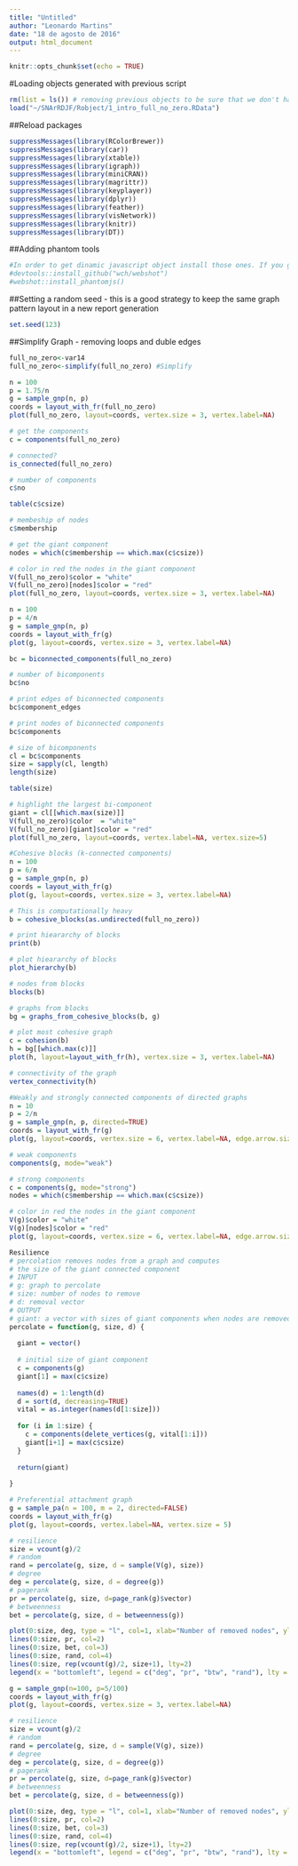 ```yaml
---
title: "Untitled"
author: "Leonardo Martins"
date: "18 de agosto de 2016"
output: html_document
---
```


```r
knitr::opts_chunk$set(echo = TRUE)
```

#Loading objects generated with previous script 
```r
rm(list = ls()) # removing previous objects to be sure that we don't have objects conflicts name
load("~/SNArRDJF/Robject/1_intro_full_no_zero.RData")
```
##Reload packages
```r
suppressMessages(library(RColorBrewer))
suppressMessages(library(car))
suppressMessages(library(xtable))
suppressMessages(library(igraph))
suppressMessages(library(miniCRAN))
suppressMessages(library(magrittr))
suppressMessages(library(keyplayer))
suppressMessages(library(dplyr))
suppressMessages(library(feather))
suppressMessages(library(visNetwork))
suppressMessages(library(knitr))
suppressMessages(library(DT))
```
##Adding phantom tools
```r
#In order to get dinamic javascript object install those ones. If you get problems installing go to Stackoverflow.com and type your error to discover what to do. In some cases the libraries need to be intalled in outside R libs.
#devtools::install_github("wch/webshot")
#webshot::install_phantomjs()
```
##Setting a random seed - this is a good strategy to keep the same graph pattern layout in a new report generation
```r
set.seed(123)
```


##Simplify Graph - removing loops and duble edges 
```r
full_no_zero<-var14
full_no_zero<-simplify(full_no_zero) #Simplify
```



```r

n = 100
p = 1.75/n
g = sample_gnp(n, p)
coords = layout_with_fr(full_no_zero)
plot(full_no_zero, layout=coords, vertex.size = 3, vertex.label=NA)
```


```r
# get the components 
c = components(full_no_zero)

# connected?
is_connected(full_no_zero)
```


```r
# number of components
c$no
```

```r
table(c$csize)
```

```r
# membeship of nodes
c$membership
```

```r
# get the giant component
nodes = which(c$membership == which.max(c$csize))

# color in red the nodes in the giant component
V(full_no_zero)$color = "white"
V(full_no_zero)[nodes]$color = "red"
plot(full_no_zero, layout=coords, vertex.size = 3, vertex.label=NA)
```

```r
n = 100
p = 4/n
g = sample_gnp(n, p)
coords = layout_with_fr(g)
plot(g, layout=coords, vertex.size = 3, vertex.label=NA)
```

```r
bc = biconnected_components(full_no_zero)

# number of bicomponents
bc$no
```

```r
# print edges of biconnected components
bc$component_edges
```

```r
# print nodes of biconnected components
bc$components
```

```r
# size of bicomponents
cl = bc$components
size = sapply(cl, length)
length(size)
```

```r
table(size) 
```

```r
# highlight the largest bi-component
giant = cl[[which.max(size)]]
V(full_no_zero)$color  = "white"
V(full_no_zero)[giant]$color = "red"
plot(full_no_zero, layout=coords, vertex.label=NA, vertex.size=5)
```

```r
#Cohesive blocks (k-connected components)
n = 100
p = 6/n
g = sample_gnp(n, p)
coords = layout_with_fr(g)
plot(g, layout=coords, vertex.size = 3, vertex.label=NA)
```

```r
# This is computationally heavy
b = cohesive_blocks(as.undirected(full_no_zero))

# print hieararchy of blocks
print(b)
```

```r
# plot hieararchy of blocks
plot_hierarchy(b) 
```

```r
# nodes from blocks
blocks(b)
```

```r
# graphs from blocks
bg = graphs_from_cohesive_blocks(b, g)

# plot most cohesive graph
c = cohesion(b)
h = bg[[which.max(c)]]
plot(h, layout=layout_with_fr(h), vertex.size = 3, vertex.label=NA)
```

```r
# connectivity of the graph
vertex_connectivity(h)
```

```r
#Weakly and strongly connected components of directed graphs
n = 10
p = 2/n
g = sample_gnp(n, p, directed=TRUE)
coords = layout_with_fr(g)
plot(g, layout=coords, vertex.size = 6, vertex.label=NA, edge.arrow.size = 0.5, edge.curved = TRUE)
```

```r
# weak components
components(g, mode="weak")
```

```r
# strong components
c = components(g, mode="strong")
nodes = which(c$membership == which.max(c$csize))

# color in red the nodes in the giant component
V(g)$color = "white"
V(g)[nodes]$color = "red"
plot(g, layout=coords, vertex.size = 6, vertex.label=NA, edge.arrow.size = 0.5, edge.curved = TRUE)
```

```r
Resilience
# percolation removes nodes from a graph and computes 
# the size of the giant connected component
# INPUT
# g: graph to percolate
# size: number of nodes to remove 
# d: removal vector
# OUTPUT
# giant: a vector with sizes of giant components when nodes are removed
percolate = function(g, size, d) {
  
  giant = vector()
  
  # initial size of giant component
  c = components(g)
  giant[1] = max(c$csize)
  
  names(d) = 1:length(d)
  d = sort(d, decreasing=TRUE)
  vital = as.integer(names(d[1:size]))
  
  for (i in 1:size) {
    c = components(delete_vertices(g, vital[1:i]))
    giant[i+1] = max(c$csize)
  }
  
  return(giant)
  
}

# Preferential attachment graph
g = sample_pa(n = 100, m = 2, directed=FALSE)
coords = layout_with_fr(g)
plot(g, layout=coords, vertex.label=NA, vertex.size = 5)
```

```r
# resilience
size = vcount(g)/2
# random
rand = percolate(g, size, d = sample(V(g), size))    
# degree
deg = percolate(g, size, d = degree(g))    
# pagerank
pr = percolate(g, size, d=page_rank(g)$vector)    
# betweenness
bet = percolate(g, size, d = betweenness(g))    

plot(0:size, deg, type = "l", col=1, xlab="Number of removed nodes", ylab="Size of giant component")
lines(0:size, pr, col=2)
lines(0:size, bet, col=3)
lines(0:size, rand, col=4)
lines(0:size, rep(vcount(g)/2, size+1), lty=2)
legend(x = "bottomleft", legend = c("deg", "pr", "btw", "rand"), lty = 1, col = 1:4)
```

```r
g = sample_gnp(n=100, p=5/100)
coords = layout_with_fr(g)
plot(g, layout=coords, vertex.size = 3, vertex.label=NA)
```

```r
# resilience
size = vcount(g)/2
# random
rand = percolate(g, size, d = sample(V(g), size))    
# degree
deg = percolate(g, size, d = degree(g))    
# pagerank
pr = percolate(g, size, d=page_rank(g)$vector)    
# betweenness
bet = percolate(g, size, d = betweenness(g))    

plot(0:size, deg, type = "l", col=1, xlab="Number of removed nodes", ylab="Size of giant component")
lines(0:size, pr, col=2)
lines(0:size, bet, col=3)
lines(0:size, rand, col=4)
lines(0:size, rep(vcount(g)/2, size+1), lty=2)
legend(x = "bottomleft", legend = c("deg", "pr", "btw", "rand"), lty = 1, col = 1:4)
```

